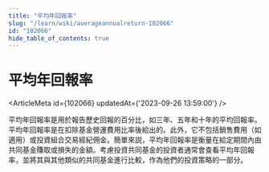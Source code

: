 ```yaml
---
title: "平均年回報率"
slug: "/learn/wiki/averageannualreturn-102066"
id: "102066"
hide_table_of_contents: true
---
```



# 平均年回報率

<ArticleMeta id={102066} updatedAt={'2023-09-26 13:59:00'} />
<div className='border-solid border-b border-t-0 my-4 border-[var(--ifm-color-gray-300)]' />

平均年回報率是用於報告歷史回報的百分比，如三年、五年和十年的平均回報率。平均年回報率是在扣除基金營運費用比率後給出的。此外，它不包括銷售費用（如適用）或投資組合交易經紀佣金。簡單來説，平均年回報率是衡量在給定期間內由共同基金賺取或損失的金額。考慮投資共同基金的投資者通常會查看平均年回報率，並將其與其他類似的共同基金進行比較，作為他們的投資策略的一部分。
